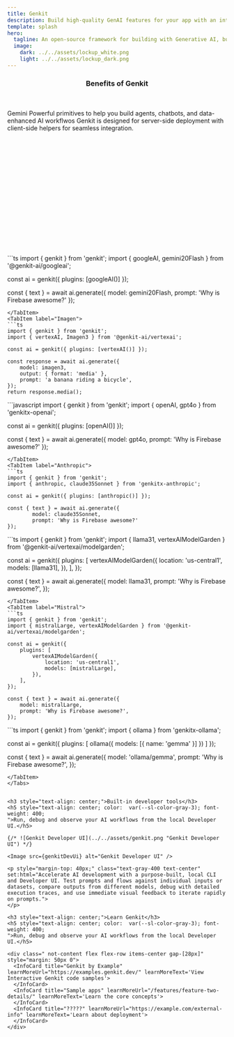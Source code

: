 ```yaml
---
title: Genkit
description: Build high-quality GenAI features for your app with an intuitive cross-language SDK.
template: splash
hero:
  tagline: An open-source framework for building with Generative AI, built and used in production by Google
  image:
    dark: ../../assets/lockup_white.png
    light: ../../assets/lockup_dark.png
---
```


<h3 style="text-align: center;">Benefits of Genkit</h3>


<div class=" not-content flex flex-row items-center gap-[28px]" style="height: 283px; margin: 50px 0">
  <InfoCard title="Unified model interface" learnMoreUrl="/features/feature-two-details/" learnMoreText='Learn about model support'>
    Gemini
  </InfoCard>
  <InfoCard title="Building blocks for common AI use cases" learnMoreUrl="/features/feature-two-details/" learnMoreText='Learn the core concepts'>
    Powerful primitives to help you build agents, chatbots, and data-enhanced AI workflwos
  </InfoCard>
  <InfoCard title="Ready for web and mobile" learnMoreUrl="https://example.com/external-info" learnMoreText='Learn about deployment'>
    Genkit is designed for server-side deployment with client-side helpers for seamless integration.
  </InfoCard>
</div>


<Tabs>
<TabItem label="Gemini">
```ts
import { genkit } from 'genkit';
import { googleAI, gemini20Flash } from '@genkit-ai/googleai';

const ai = genkit({ plugins: [googleAI()] });

const { text } = await ai.generate({
		model: gemini20Flash,
		prompt: 'Why is Firebase awesome?'
});
```
</TabItem>
<TabItem label="Imagen">
```ts
import { genkit } from 'genkit';
import { vertexAI, Imagen3 } from '@genkit-ai/vertexai';

const ai = genkit({ plugins: [vertexAI()] });

const response = await ai.generate({
	model: imagen3,
	output: { format: 'media' },
	prompt: 'a banana riding a bicycle',
});
return response.media();
```
</TabItem>
<TabItem label="OpenAI">
```javascript
import { genkit } from 'genkit';
import { openAI, gpt4o } from 'genkitx-openai';

const ai = genkit({ plugins: [openAI()] });

const { text } = await ai.generate({
		model: gpt4o,
		prompt: 'Why is Firebase awesome?'
});
```
</TabItem>
<TabItem label="Anthropic">
```ts
import { genkit } from 'genkit';
import { anthropic, claude35Sonnet } from 'genkitx-anthropic';

const ai = genkit({ plugins: [anthropic()] });

const { text } = await ai.generate({
		model: claude35Sonnet,
		prompt: 'Why is Firebase awesome?'
});
```
</TabItem>
<TabItem label="Llama">
```ts
import { genkit } from 'genkit';
import { llama31, vertexAIModelGarden } from '@genkit-ai/vertexai/modelgarden';

const ai = genkit({
	plugins: [
		vertexAIModelGarden({
			location: 'us-central1',
			models: [llama31],
		}),
	],
});

const { text } = await ai.generate({
	model: llama31,
	prompt: 'Why is Firebase awesome?',
});
```
</TabItem>
<TabItem label="Mistral">
```ts
import { genkit } from 'genkit';
import { mistralLarge, vertexAIModelGarden } from '@genkit-ai/vertexai/modelgarden';

const ai = genkit({
	plugins: [
		vertexAIModelGarden({
			location: 'us-central1',
			models: [mistralLarge],
		}),
	],
});

const { text } = await ai.generate({
	model: mistralLarge,
	prompt: 'Why is Firebase awesome?',
});
```
</TabItem>
<TabItem label="Ollama">
```ts
import { genkit } from 'genkit';
import { ollama } from 'genkitx-ollama';

const ai = genkit({
	plugins: [
		ollama({ models: [{ name: 'gemma' }] })
	]
});

const { text } = await ai.generate({
	model: 'ollama/gemma',
	prompt: 'Why is Firebase awesome?',
});
```
</TabItem>
</Tabs>


<h3 style="text-align: center;">Built-in developer tools</h3>
<h5 style="text-align: center; color:  var(--sl-color-gray-3); font-weight: 400;
">Run, debug and observe your AI workflows from the local Developer UI.</h5>

{/* ![Genkit Developer UI](../../assets/genkit.png "Genkit Developer UI") */}

<Image src={genkitDevUi} alt="Genkit Developer UI" />

<p style="margin-top: 40px;" class="text-gray-400 text-center" set:html="Accelerate AI development with a purpose-built, local CLI and Developer UI. Test prompts and flows against individual inputs or datasets, compare outputs from different models, debug with detailed execution traces, and use immediate visual feedback to iterate rapidly on prompts.">
</p>

<h3 style="text-align: center;">Learn Genkit</h3>
<h5 style="text-align: center; color:  var(--sl-color-gray-3); font-weight: 400;
">Run, debug and observe your AI workflows from the local Developer UI.</h5>

<div class=" not-content flex flex-row items-center gap-[28px]" style="margin: 50px 0">
  <InfoCard title="Genkit by Example" learnMoreUrl="https://examples.genkit.dev/" learnMoreText='View Interactive Genkit code samples'>
  </InfoCard>
  <InfoCard title="Sample apps" learnMoreUrl="/features/feature-two-details/" learnMoreText='Learn the core concepts'>
  </InfoCard>
  <InfoCard title="?????" learnMoreUrl="https://example.com/external-info" learnMoreText='Learn about deployment'>
  </InfoCard>
</div>
